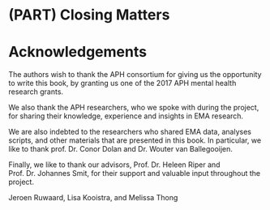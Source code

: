 # (PART) Closing Matters {-}

# Acknowledgements {-}
The authors wish to thank the APH consortium for giving us the opportunity to write this book, by granting us one of the 2017 APH mental health research grants.

We also thank the APH researchers, who we spoke with during the project, for sharing their knowledge, experience and insights in EMA research.

We are also indebted to the researchers who shared EMA data, analyses scripts, and other materials that are presented in this book. In particular, we like to thank prof. Dr. Conor Dolan and Dr. Wouter van Ballegooijen.

Finally, we like to thank our advisors, Prof. Dr. Heleen Riper and Prof. Dr. Johannes Smit, for their support and valuable input throughout the project.

Jeroen Ruwaard, Lisa Kooistra, and Melissa Thong